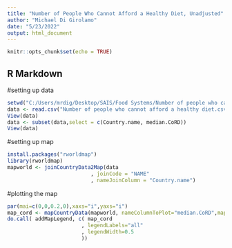 ---
title: "Number of People Who Cannot Afford a Healthy Diet, Unadjusted"
author: "Michael Di Girolamo"
date: "5/23/2022"
output: html_document
---

```{r setup, include=FALSE}
knitr::opts_chunk$set(echo = TRUE)
```

## R Markdown


#setting up data
```{r}
setwd("C:/Users/mrdig/Desktop/SAIS/Food Systems/Number of people who cannot afford a healthy diet")
data <- read.csv("Number of people who cannot afford a healthy diet.csv",sep = ",",header = TRUE)
View(data)
data <- subset(data,select = c(Country.name, median.CoRD))
View(data)
```
#setting up map
```{r}
install.packages("rworldmap")
library(rworldmap)
mapworld <- joinCountryData2Map(data
                           , joinCode = "NAME"
                           , nameJoinColumn = "Country.name")

```
#plotting the map

```{r}
par(mai=c(0,0,0.2,0),xaxs="i",yaxs="i")
map_cord <- mapCountryData(mapworld, nameColumnToPlot="median.CoRD",mapTitle = "Number of People Who Cannot Afford a Healthy Diet (Millions, Unadjusted)", colourPalette = c("#f7fcf0","#e0f3db","#ccebc5","#a8ddb5","#7bccc4","#4eb3d3","#2b8cbe","#0868ac","#084081"),oceanCol = "gray",missingCountryCol = 'white',addLegend = FALSE)
do.call( addMapLegend, c( map_cord
                        , legendLabels="all"
                        , legendWidth=0.5
                        ))
```